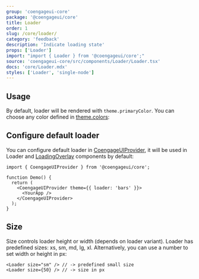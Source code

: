 ```yaml
---
group: 'coengageui-core'
package: '@coengageui/core'
title: Loader
order: 1
slug: /core/loader/
category: 'feedback'
description: 'Indicate loading state'
props: ['Loader']
import: "import { Loader } from '@coengageui/core';"
source: 'coengageui-core/src/components/Loader/Loader.tsx'
docs: 'core/Loader.mdx'
styles: ['Loader', 'single-node']
---
```



## Usage

By default, loader will be rendered with `theme.primaryColor`.
You can choose any color defined in [theme.colors](/theming/extend-theme/#default-colors):

<Demo data={LoaderDemos.configurator} />

## Configure default loader

You can configure default loader in [CoengageUIProvider](/theming/coengageui-provider/),
it will be used in Loader and [LoadingOverlay](/core/loading-overlay/) components by default:

```tsx
import { CoengageUIProvider } from '@coengageui/core';

function Demo() {
  return (
    <CoengageUIProvider theme={{ loader: 'bars' }}>
      <YourApp />
    </CoengageUIProvider>
  );
}
```

## Size

Size controls loader height or width (depends on loader variant). Loader has predefined sizes: xs, sm, md, lg, xl.
Alternatively, you can use a number to set width or height in px:

```tsx
<Loader size="sm" /> // -> predefined small size
<Loader size={50} /> // -> size in px
```
